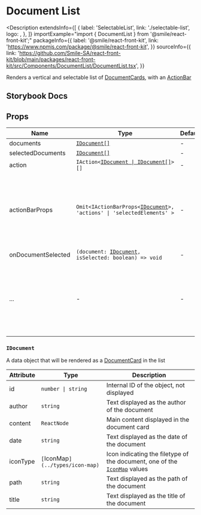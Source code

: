 
# Document List

<Description
  extendsInfo={[
    {
      label: 'SelectableList',
      link: './selectable-list',
      logo: <GitHubLogo />,
    },
  ]}
  importExample="import { DocumentList } from '@smile/react-front-kit';"
  packageInfo={{
    label: '@smile/react-front-kit',
    link: 'https://www.npmjs.com/package/@smile/react-front-kit',
  }}
  sourceInfo={{
    link: 'https://github.com/Smile-SA/react-front-kit/blob/main/packages/react-front-kit/src/Components/DocumentList/DocumentList.tsx',
  }}
>
  Renders a vertical and selectable list of [DocumentCards](./DocumentCard),
  with an [ActionBar](./action-bar)
</Description>

## Storybook Docs

<StorybookEmbed
  storyId="3-custom-components-documentlist--docs"
  height="1660"
/>

## Props

| Name                          | Type                                                                                   | Default | Description                                                                                                                                        |
| ----------------------------- | -------------------------------------------------------------------------------------- | ------- | -------------------------------------------------------------------------------------------------------------------------------------------------- |
| documents <Required/>         | [`IDocument[]`](#idocument)                                                            | -       |                                                                                                                                                    |
| selectedDocuments <Required/> | [`IDocument[]`](#idocument)                                                            | -       |                                                                                                                                                    |
| action                        | `IAction<`[`IDocument \| IDocument[]`](#idocument)`>[]`                                | -       |                                                                                                                                                    |
| actionBarProps                | `Omit<IActionBarProps<`[`IDocument`](#idocument)`>, 'actions' \| 'selectedElements' >` | -       | Extra props for the internal [ActionBar](./action-bar) component, omitting `actions` and `selectedElements` which are handled by this component    |
| onDocumentSelected            | `(document: `[`IDocument`](#idocument)`, isSelected: boolean) => void`                 | -       | Called when                                                                                                                                        |
| ...                           | -                                                                                      | -       | extends [SelectableList props](./selectable-list), omitting `children`, `onSelectChange` and `selectedIndexes` which are handled by this component |

### `IDocument`

A data object that will be rendered as a [DocumentCard](./document-card) in the list

| Attribute      | Type                             | Description                                                                                    |
| -------------- | -------------------------------- | ---------------------------------------------------------------------------------------------- |
| id <Required/> | `number \| string`               | Internal ID of the object, not displayed                                                       |
| author         | `string`                         | Text displayed as the author of the document                                                   |
| content        | `ReactNode`                      | Main content displayed in the document card                                                    |
| date           | `string`                         | Text displayed as the date of the document                                                     |
| iconType       | `[`IconMap`](../types/icon-map)` | Icon indicating the filetype of the document, one of the [`IconMap`](../types/icon-map) values |
| path           | `string`                         | Text displayed as the path of the document                                                     |
| title          | `string`                         | Text displayed as the title of the document                                                    |
